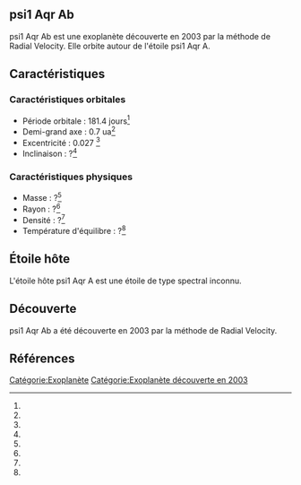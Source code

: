 == psi1 Aqr Ab ==

{{Infobox Exoplanète
| nom = psi1 Aqr Ab
| image = 
| légende = 
| étoile = psi1 Aqr A
| constellation = 
| ascension_droite = 
| déclinaison = 
| distance = ?
| type_spectral = ?
| masse = ?<ref></ref>
| rayon = ?<ref></ref>
| densité = ?<ref></ref>
| gravité = ?<ref></ref>
| température = ?<ref></ref>
| période = 181.4 j<ref></ref>
| demi_grand_axe = 0.7 ua<ref></ref>
| excentricité = 0.027 <ref></ref>
| inclinaison = ?<ref></ref>
| méthode_découverte = Radial Velocity
| date_découverte = 2003
| statut = Confirmée
}}

psi1 Aqr Ab est une exoplanète découverte en 2003 par la méthode de Radial Velocity. Elle orbite autour de l'étoile psi1 Aqr A.

== Caractéristiques ==

=== Caractéristiques orbitales ===
* Période orbitale : 181.4 jours<ref></ref>
* Demi-grand axe : 0.7 ua<ref></ref>
* Excentricité : 0.027 <ref></ref>
* Inclinaison : ?<ref></ref>

=== Caractéristiques physiques ===
* Masse : ?<ref></ref>
* Rayon : ?<ref></ref>
* Densité : ?<ref></ref>
* Température d'équilibre : ?<ref></ref>

== Étoile hôte ==

{{Infobox Étoile
| nom = psi1 Aqr A
| image = 
| légende = 
| constellation = 
| ascension_droite = 
| déclinaison = 
| distance = ?
| type_spectral = ?
| magnitude_absolue = 
| magnitude_apparente = 
| masse = ?<ref></ref>
| rayon = ?<ref></ref>
| température = ?<ref></ref>
| métallicité = ?<ref></ref>
| âge = ?<ref></ref>
}}

L'étoile hôte psi1 Aqr A est une étoile de type spectral inconnu.

== Découverte ==

psi1 Aqr Ab a été découverte en 2003 par la méthode de Radial Velocity.

== Références ==
<references />

[[Catégorie:Exoplanète]]
[[Catégorie:Exoplanète découverte en 2003]]

